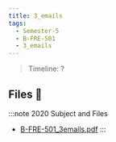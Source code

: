 ```yaml
---
title: 3_emails
tags:
  - Semester-5
  - B-FRE-501
  - 3_emails
---
```

> Timeline: ?


## Files 📂

:::note 2020 Subject and Files
- [B-FRE-501_3emails.pdf](https://github.com/Studio-17/Epitech-Subjects/raw/main/Semester-5/B-FRE-501/3_emails/B-FRE-501_3emails.pdf)
:::

